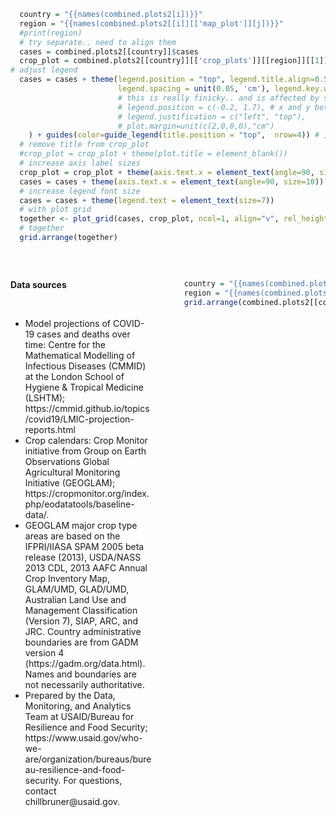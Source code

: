 
```r
  country = "{{names(combined.plots2[i])}}"
  region = "{{names(combined.plots2[[i]][['map_plot']][j])}}"
  #print(region)
  # try separate.. need to align them
  cases = combined.plots2[[country]]$cases
  crop_plot = combined.plots2[[country]][['crop_plots']][[region]][[1]]
# adjust legend
  cases = cases + theme(legend.position = "top", legend.title.align=0.5,
                        legend.spacing = unit(0.05, 'cm'), legend.key.width = unit(0.4, "cm")
                        # this is really finicky.. and is affected by subsequent resizing
                        # legend.position = c(-0.2, 1.7), # x and y between 0 and 1
                        # legend.justification = c("left", "top"),
                        # plot.margin=unit(c(2,0,0,0),"cm")
    ) + guides(color=guide_legend(title.position = "top",  nrow=4)) # ,label.position = "bottom" 
  # remove title from crop_plot
  #crop_plot = crop_plot + theme(plot.title = element_blank())
  # increase axis label sizes
  crop_plot = crop_plot + theme(axis.text.x = element_text(angle=90, size=10))
  cases = cases + theme(axis.text.x = element_text(angle=90, size=10))
  # increase legend font size
  cases = cases + theme(legend.text = element_text(size=7))
  # with plot grid
  together <- plot_grid(cases, crop_plot, ncol=1, align="v", rel_heights = c(3, 1.5))
  # together
  grid.arrange(together)
```


\  

:::::: {.columns}

::: {.column width="48%" data-latex="{0.48\textwidth}"}
**Data sources**

\  

\scriptsize

* Model projections of COVID-19 cases and deaths over time: Centre for the Mathematical Modelling of Infectious Diseases (CMMID) at the London School of Hygiene & Tropical Medicine (LSHTM); https://cmmid.github.io/topics/covid19/LMIC-projection-reports.html
* Crop calendars: Crop Monitor initiative from Group on Earth Observations Global Agricultural Monitoring Initiative (GEOGLAM); https://cropmonitor.org/index.php/eodatatools/baseline-data/. 
* GEOGLAM major crop type areas are based on the IFPRI/IIASA SPAM 2005 beta release (2013), USDA/NASS 2013 CDL, 2013 AAFC Annual Crop Inventory Map, GLAM/UMD, GLAD/UMD, Australian Land Use and Management Classification (Version 7), SIAP, ARC, and JRC. Country administrative boundaries are from GADM version 4 (https://gadm.org/data.html). Names and boundaries are not necessarily authoritative.
* Prepared by the Data, Monitoring, and Analytics Team at USAID/Bureau for Resilience and Food Security; https://www.usaid.gov/who-we-are/organization/bureaus/bureau-resilience-and-food-security. For questions, contact chillbruner@usaid.gov.

\normalsize
<!-- https://bookdown.org/yihui/rmarkdown-cookbook/multi-column.html -->
:::
::: {.column width="2%" data-latex="{0.02\textwidth}"}
\ 
<!-- an empty Div (with a white space), serving as
a column separator -->
:::

::: {.column width="48%" data-latex="{0.48\textwidth}"}
```r
country = "{{names(combined.plots2[i])}}"
region = "{{names(combined.plots2[[i]][['map_plot']][j])}}"
grid.arrange(combined.plots2[[country]][['map_plot']][[region]])
```
:::
::::::
